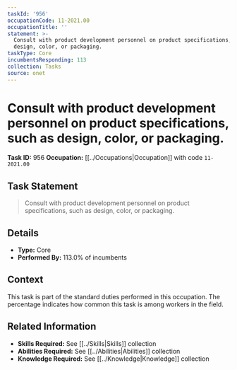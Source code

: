 ```yaml
---
taskId: '956'
occupationCode: 11-2021.00
occupationTitle: ''
statement: >-
  Consult with product development personnel on product specifications, such as
  design, color, or packaging.
taskType: Core
incumbentsResponding: 113
collection: Tasks
source: onet
---
```

# Consult with product development personnel on product specifications, such as design, color, or packaging.

**Task ID:** 956
**Occupation:** [[../Occupations|Occupation]] with code `11-2021.00`

## Task Statement

> Consult with product development personnel on product specifications, such as design, color, or packaging.

## Details

- **Type:** Core
- **Performed By:** 113.0% of incumbents

## Context

This task is part of the standard duties performed in this occupation. The percentage indicates how common this task is among workers in the field.

## Related Information

- **Skills Required:** See [[../Skills|Skills]] collection
- **Abilities Required:** See [[../Abilities|Abilities]] collection
- **Knowledge Required:** See [[../Knowledge|Knowledge]] collection
